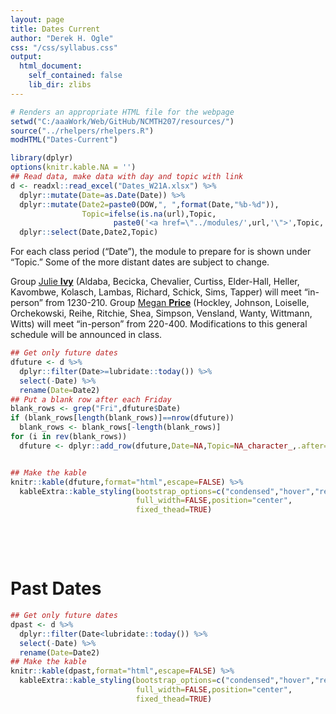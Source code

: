 ```yaml
---
layout: page
title: Dates Current
author: "Derek H. Ogle"
css: "/css/syllabus.css"
output:
  html_document:
    self_contained: false
    lib_dir: zlibs
---
```


```r
# Renders an appropriate HTML file for the webpage
setwd("C:/aaaWork/Web/GitHub/NCMTH207/resources/")
source("../rhelpers/rhelpers.R")
modHTML("Dates-Current")
```

```r
library(dplyr)
options(knitr.kable.NA = '')
## Read data, make data with day and topic with link
d <- readxl::read_excel("Dates_W21A.xlsx") %>%
  dplyr::mutate(Date=as.Date(Date)) %>%
  dplyr::mutate(Date2=paste0(DOW,", ",format(Date,"%b-%d")),
                Topic=ifelse(is.na(url),Topic,
                       paste0('<a href=\"../modules/',url,'\">',Topic,'</a>'))) %>%
  dplyr::select(Date,Date2,Topic)
```

<div class="alert alert-info">
For each class period ("Date"), the module to prepare for is shown under "Topic." Some of the more distant dates are subject to change.
</div>

<div class="alert alert-warning">
Group [Julie **Ivy**](https://www.youtube.com/watch?v=oAV4z6vgfys) (Aldaba, Becicka, Chevalier, Curtiss, Elder-Hall, Heller, Kavombwe, Kolasch, Lambas, Richard, Schick, Sims, Tapper) will meet "in-person" from 1230-210. Group [Megan **Price**](https://www.youtube.com/watch?v=orW01w8a4zY) (Hockley, Johnson, Loiselle, Orchekowski, Reihe, Ritchie, Shea, Simpson, Vensland, Wanty, Wittmann, Witts) will meet "in-person" from 220-400. Modifications to this general schedule will be announced in class.</a>
</div>

```r
## Get only future dates
dfuture <- d %>%
  dplyr::filter(Date>=lubridate::today()) %>%
  select(-Date) %>%
  rename(Date=Date2)
## Put a blank row after each Friday
blank_rows <- grep("Fri",dfuture$Date)
if (blank_rows[length(blank_rows)]==nrow(dfuture))
  blank_rows <- blank_rows[-length(blank_rows)]
for (i in rev(blank_rows))
  dfuture <- dplyr::add_row(dfuture,Date=NA,Topic=NA_character_,.after=i)


## Make the kable
knitr::kable(dfuture,format="html",escape=FALSE) %>%
  kableExtra::kable_styling(bootstrap_options=c("condensed","hover","responsive"),
                            full_width=FALSE,position="center",
                            fixed_thead=TRUE)
```

<br>

<br>

# Past Dates

```r
## Get only future dates
dpast <- d %>%
  dplyr::filter(Date<lubridate::today()) %>%
  select(-Date) %>%
  rename(Date=Date2)
## Make the kable
knitr::kable(dpast,format="html",escape=FALSE) %>%
  kableExtra::kable_styling(bootstrap_options=c("condensed","hover","responsive"),
                            full_width=FALSE,position="center",
                            fixed_thead=TRUE)
```

